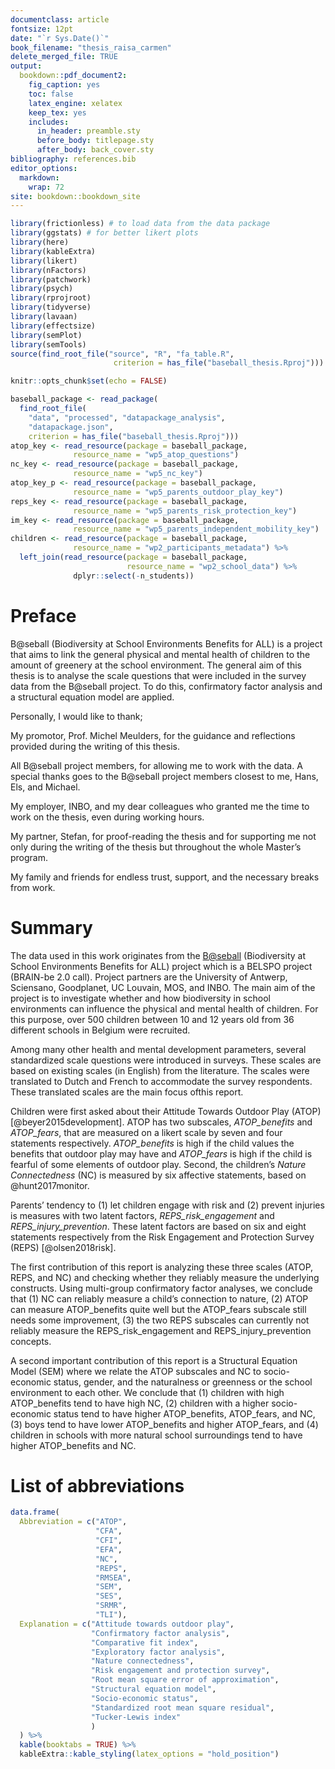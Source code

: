 ```yaml
---
documentclass: article
fontsize: 12pt
date: "`r Sys.Date()`"
book_filename: "thesis_raisa_carmen"
delete_merged_file: TRUE
output: 
  bookdown::pdf_document2: 
    fig_caption: yes
    toc: false
    latex_engine: xelatex
    keep_tex: yes
    includes:
      in_header: preamble.sty
      before_body: titlepage.sty
      after_body: back_cover.sty
bibliography: references.bib  
editor_options: 
  markdown: 
    wrap: 72
site: bookdown::bookdown_site
---
```


```r
library(frictionless) # to load data from the data package
library(ggstats) # for better likert plots
library(here)
library(kableExtra)
library(likert)
library(nFactors)
library(patchwork)
library(psych)
library(rprojroot)
library(tidyverse)
library(lavaan)
library(effectsize) 
library(semPlot)
library(semTools)
source(find_root_file("source", "R", "fa_table.R",
                       criterion = has_file("baseball_thesis.Rproj")))

knitr::opts_chunk$set(echo = FALSE)

baseball_package <- read_package(
  find_root_file(
    "data", "processed", "datapackage_analysis",
    "datapackage.json", 
    criterion = has_file("baseball_thesis.Rproj")))
atop_key <- read_resource(package = baseball_package,
              resource_name = "wp5_atop_questions")
nc_key <- read_resource(package = baseball_package,
              resource_name = "wp5_nc_key")
atop_key_p <- read_resource(package = baseball_package,
              resource_name = "wp5_parents_outdoor_play_key")
reps_key <- read_resource(package = baseball_package,
              resource_name = "wp5_parents_risk_protection_key")
im_key <- read_resource(package = baseball_package,
              resource_name = "wp5_parents_independent_mobility_key")
children <- read_resource(package = baseball_package,
              resource_name = "wp2_participants_metadata") %>%
  left_join(read_resource(package = baseball_package,
                          resource_name = "wp2_school_data") %>%
              dplyr::select(-n_students))
```

# Preface {-}

<!-- Preface: The preface should summarise the general aim of the work. People, offices and companies should be thanked for their support.  -->

B@seball (Biodiversity at School Environments Benefits for ALL) is a [\text{\underline{BELSPO project}}](http://www.belspo.be/belspo//brain2-be/projects/BatSEBALL_N.pdf) project that aims to link the general physical and mental health of children to the amount of greenery at the school environment. The general aim of this thesis is to analyse the scale questions that were included in the survey data from the B@seball project. To do this, confirmatory factor analysis and a structural equation model are applied.

Personally, I would like to thank;

My promotor, Prof. Michel Meulders, for the guidance and reflections provided during the writing of this thesis.

All B@seball project members, for allowing me to work with the data. A special thanks goes to the B@seball project members closest to me, Hans, Els, and Michael.

My employer, INBO, and my dear colleagues who granted me the time to work on the thesis, even during working hours.

My partner, Stefan, for proof-reading the thesis and for supporting me not only during the writing of the thesis but throughout the whole Master's program.

My family and friends for endless trust, support, and the necessary breaks from work.



\newpage
# Summary {-}

<!-- Add popularising summary here. (max. 2 pages for each language): The summary should present the most important aims and conclusions of the dissertation in a brief text of maximum two pages, written both in Dutch and in English for a Dutch Master programme, and only in English for an English Master programme. -->


The data used in this work originates from the [B@seball](https://www.uantwerpen.be/nl/projecten/baseball/) (Biodiversity at School Environments Benefits for ALL) project which is a BELSPO project (BRAIN-be 2.0 call). Project partners are the University of Antwerp, Sciensano, Goodplanet, UC Louvain, MOS, and INBO. The main aim of the project is to investigate whether and how biodiversity in school environments can influence the physical and mental health of children.
For this purpose, over 500 children between 10 and 12 years old from 36 different schools in Belgium were recruited.

Among many other health and mental development parameters, several standardized scale questions were introduced in surveys. These scales are based on existing scales (in English) from the literature. The scales were translated to Dutch and French to accommodate the survey respondents. These translated scales are the main focus ofthis report.

Children were first asked about their Attitude Towards Outdoor Play (ATOP) [@beyer2015development]. ATOP has two subscales, *ATOP_benefits* and *ATOP_fears*, that are measured on a likert scale by seven and four statements respectively. *ATOP_benefits* is high if the child values the benefits that outdoor play may have and *ATOP_fears* is high if the child is fearful of some elements of outdoor play. Second, the children's *Nature Connectedness* (NC) is measured by six affective statements, based on @hunt2017monitor.

Parents' tendency to (1) let children engage with risk and (2) prevent injuries is measures with two latent factors, *REPS_risk_engagement* and *REPS_injury_prevention*. These latent factors are based on six and eight statements respectively from the Risk Engagement and Protection Survey (REPS) [@olsen2018risk].

The first contribution of this report is analyzing these three scales (ATOP, REPS, and NC) and checking whether they reliably measure the underlying constructs. 
Using multi-group confirmatory factor analyses, we conclude that (1) NC can reliably measure a child's connection to nature, (2) ATOP can measure ATOP_benefits quite well but the ATOP_fears subscale still needs some improvement, (3) the two REPS subscales can currently not reliably measure the REPS_risk_engagement and REPS_injury_prevention concepts.

A second important contribution of this report is a Structural Equation Model (SEM) where we relate the ATOP subscales and NC to socio-economic status, gender, and the naturalness or greenness or the school environment to each other. We conclude that (1) children with high ATOP_benefits tend to have high NC, (2) children with a higher socio-economic status tend to have higher ATOP_benefits, ATOP_fears, and NC, (3) boys tend to have lower ATOP_benefits and higher ATOP_fears, and (4) children in schools with more natural school surroundings tend to have higher ATOP_benefits and NC.


\newpage

# List of abbreviations {-}

```r
data.frame(
  Abbreviation = c("ATOP",
                   "CFA",
                   "CFI",
                   "EFA",
                   "NC",
                   "REPS",
                   "RMSEA",
                   "SEM",
                   "SES",
                   "SRMR",
                   "TLI"),
  Explanation = c("Attitude towards outdoor play",
                  "Confirmatory factor analysis",
                  "Comparative fit index",
                  "Exploratory factor analysis",
                  "Nature connectedness",
                  "Risk engagement and protection survey",
                  "Root mean square error of approximation",
                  "Structural equation model",
                  "Socio-economic status",
                  "Standardized root mean square residual",
                  "Tucker-Lewis index"
                  )
  ) %>%
  kable(booktabs = TRUE) %>%
  kableExtra::kable_styling(latex_options = "hold_position")
```

\newpage
```{=latex}
% Trigger ToC creation in LaTeX
\tableofcontents
```
